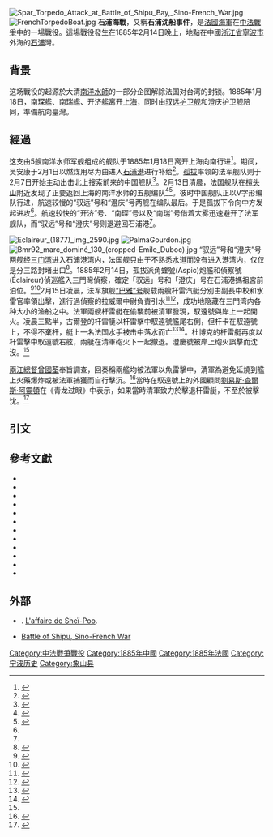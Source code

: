 {{Infobox Military Conflict|
conflict=石浦海戰|
partof=[[中法戰爭|中法戰爭]]|
image=[[File:Battle_of_Shipu.svg|270px]]|
caption=戰役地圖|
date=1885年2月14日 |
place=[[石浦|石浦]]灣|
result=法軍勝利|
combatant1={{flagicon|QING|1862}}[[南洋水师|南洋水师]]|
combatant2={{flagicon|French Third Republic}}[[法國海軍|法國海軍]]|
commander1={{flagicon|Qing Dynasty|1862}} [[吳安康|吳安康]]|
commander2={{flagicon|French Third Republic}} [[孤拔|孤拔]]|
strength1=3艘巡洋艦<br/>1艘巡防艦<br/>1艘小型風帆戰船|
strength2=2艘鐵甲艦<br/>3艘巡洋艦<br/>1艘砲艦|
casualties1=1艘巡防艦（[[驭远号无防护巡洋舰|馭遠號]]）和1艘小型風帆戰船（澄慶號）沈沒|
casualties2=1人死亡
}}
{{Campaignbox 中法戰爭|state=collapsed}}
[[File:Spar_Torpedo_Attack_at_Battle_of_Shipu_Bay,_Sino-French_War.jpg|thumb]]
[[File:FrenchTorpedoBoat.jpg|thumb]]
'''石浦海戰'''，又稱'''石浦沈船事件'''，是[[法國海軍|法國海軍]]在[[中法戰爭|中法戰爭]]中的一場戰役。這場戰役發生在1885年2月14日晚上，地點在中國[[浙江省|浙江省]][[寧波市|寧波市]]外海的[[石浦|石浦]]灣。

==背景==
这场戰役的起源於大清[[南洋水師|南洋水師]]的一部分企图解除法国对台湾的封锁。1885年1月18日，南琛艦、南瑞艦、开济艦离开[[上海|上海]]，同时由[[驭远号无防护巡洋舰|驭远护卫舰]]和澄庆护卫舰陪同，準備航向臺灣。

==經過==
这支由5艘南洋水师军舰组成的舰队于1885年1月18日离开上海向南行进<ref>{{Harvnb|刘传标|2011|p=153}}</ref>。期间，吴安康于2月1日以燃煤用尽为由进入[[石浦镇|石浦港]]进行补给<ref>{{Harvnb|陈悦|2018|p=280}}</ref>。[[孤拔|孤拔]]率领的法军舰队则于2月7日开始主动出击北上搜索前来的中国舰队<ref name="lcb2011p153154">{{Harvnb|刘传标|2011|pp=153-154}}</ref>。2月13日清晨，法国舰队在[[檀头山|檀头山]]附近发现了正要返回上海的南洋水师的五舰编队<ref name="lcb2011p154">{{Harvnb|刘传标|2011|p=154}}</ref><ref>{{Harvnb|陈悦|2018|pp=280-281}}</ref>。彼时中国舰队正以V字形编队行进，航速较慢的“驭远”号和“澄庆”号两舰在编队最后{{sfn|Wright|2000|p=64}}。于是孤拔下令向中方发起进攻<ref name="lcb2011p154" />。航速较快的“开济”号、“南琛”号以及“南瑞”号借着大雾迅速避开了法军舰队，而“驭远”号和“澄庆”号则退避回石浦港<ref name="lcb2011p154" />。

[[File:Eclaireur_(1877)_img_2590.jpg|thumb]]
[[File:PalmaGourdon.jpg|thumb]]
[[File:Bmr92_marc_dominé_130_(cropped-Emile_Duboc).jpg|thumb]]
“驭远”号和“澄庆”号两舰经[[三门湾|三门湾]]进入石浦港湾内，法国舰只由于不熟悉水道而没有进入港湾内，仅仅是分三路封堵出口<ref>{{Harvnb|《石浦镇志》编纂委员会|2017|pp=984-985}}</ref>。1885年2月14日，孤拔派角蝰號(Aspic)炮艦和偵察號(Éclaireur)偵巡艦入三門灣偵察，確定「驭远」号和「澄庆」号在石浦港媽祖宮前泊位。<ref>{{Harvnb|孤拔戰報|1885|p=36}}</ref><ref>{{Harvnb|紀榮松|2002|p=11}}</ref>2月15日凌晨，法军旗舰[[贝亚德号铁甲舰|“巴雅”号]]舰载兩艘杆雷汽艇分別由副長{{link-fr|帕爾馬·古爾登|Palma Gourdon}}中校和水雷官{{link-fr|埃米爾·杜博克|Émile Duboc}}率領出擊，進行過偵察的拉威爾中尉負責引水<ref>{{Harvnb|孤拔戰報|1885|p=36-37}}</ref><ref>{{Harvnb|紀榮松|2010|pp=32-33}}</ref>，成功地隐藏在三門湾内各种大小的渔船之中{{sfn|Wright|2000|p=65}}。法軍兩艘杆雷艇在偷襲前被清軍發現，馭遠號與岸上一起開火。凌晨三點半，古爾登的杆雷艇以杆雷擊中馭遠號艦尾右側，但杆卡在馭遠號上，不得不棄杆，艇上一名法国水手被击中落水而亡<ref name="戰報p37">{{Harvnb|孤拔戰報|1885|p=37}}</ref><ref name=":0">{{Harvnb|《石浦镇志》编纂委员会|2017|p=985}}</ref>。杜博克的杆雷艇再度以杆雷擊中馭遠號右舷，兩艇在清軍砲火下一起撤退。澄慶號被岸上砲火誤擊而沈沒。<ref name="戰報p37"/>

[[兩江總督|兩江總督]][[曾國荃|曾國荃]]奉旨調查，回奏稱兩艦均被法軍以魚雷擊中，清軍為避免延燒到艦上火藥爆炸或被法軍捕獲而自行擊沉。<ref>{{Harvnb|曾國荃|2008|p=203-204}}</ref>當時在馭遠號上的外國顧問[[劉易斯·查爾斯·阿靈頓|劉易斯·查爾斯·阿靈頓]]在《青龙过眼》中表示，如果當時清軍致力於擊退杆雷艇，不至於被擊沈。<ref>{{Harvnb|Arlington|1931|p=42}}</ref>

==引文==
{{reflist}}

==參考文獻==
* {{citation|author=紀榮松 |url=https://www.academia.edu/28874454 |title=《清法戰爭孤拔提督的“八野”座艦》|year=2002年 |journal=《臺灣風物》|volume=卷52|issue=4期 | ref=harv}}
* {{citation | title=〈參與清法戰爭的法國巡洋艦、砲艦和杆雷艇〉|journal=《淡江史學》|volume=22期|pages=147-188頁 | date=2010-09-01|author=紀榮松 | doi= 10.29712/THR.201009.0007| url=https://www.academia.edu/7642333/_2010_%E5%8F%83%E8%88%87%E6%B8%85%E6%B3%95%E6%88%B0%E7%88%AD%E7%9A%84%E6%B3%95%E5%9C%8B%E5%B7%A1%E6%B4%8B%E8%89%A6_%E7%A0%B2%E8%89%A6%E5%92%8C%E6%9D%86%E9%9B%B7%E8%89%87_The_French_Cruisers_Gunboats_and_Spar_Torpedo_Boats_Involved_in_The_Sino-French_War_1884-1885_ | ref = harv}}
* {{Cite book|edition=第1版|chapter=巡洋舰|url=https://www.worldcat.org/oclc/932045897|date=2015-11|location=上海|isbn=978-7-5458-1154-4|oclc=932045897|last=陈悦|title=中国军舰图志  1855-1911|publisher=上海书店出版社|ref={{sfnref|陈悦|2015}}|language=zh-cn}}
* {{Cite book|title=中法海战 = NAVAL BATTLES OF SINO-FRENCH WAR|last=陈悦|publisher=台海出版社|year=2018-03|isbn=978-7-5168-1761-2|location=北京|ref={{sfnref|陈悦|2018}}|series=海洋文库|language=zh-cn}}
* {{cite book | title = 曾国荃集 | volume = 二 | author = 曾國荃 | author-link = 曾國荃 | date=2008年9月 | url = https://books.google.com/books?id=72h6DwAAQBAJ&pg=PT203 | ref = harv}}
* {{Cite book|title=近代中国船政大事编年与资料选编 第1册|last=刘传标|publisher=九州出版社|isbn=9787-5108-1258-3|location=北京|date=2011-11|ref={{sfnref|刘传标|2011}}|language=zh-cn}}
* {{Cite book|title=石浦镇志  中|publisher=宁波出版社|year=2017-06|isbn=7-5526-2897-9|location=宁波|editor-last=《石浦镇志》编纂委员会|ref={{sfnref|《石浦镇志》编纂委员会|2017}}|language=zh-cn}}
* {{cite book 
| title=''Through the Dragon's Eyes. Fifty years' experiences of a foreigner in the Chinese government service, etc.''
| url = https://books.google.com/books?hl=zh-TW&id=frFHrPvY1fQC&focus=searchwithinvolume&q=catastrophe
| last=Arlington|first=Lewis Charles|
| author-link = 劉易斯·查爾斯·阿靈頓
| page = 42
| location=London 
| publisher=Constable & Co 
| year=1931年 
| oclc=1065122601
| language=en | ref = harv}}
*{{cite book|title=Conway's All the World's Fighting Ships 1860–1905|editor1-last=Chesneau|editor1-first=Roger|editor2-last=Kolesnik|editor2-first=Eugene M.|publisher=Conway Maritime Press|location=Greenwich, UK|year=1979|isbn=0-8317-0302-4|ref={{sfnref|Chesneau|Kolesnik|1979}}|url=https://archive.org/details/conwaysallworlds0000unse_l2e2|language=en}}
* {{citation 
| title=''Information from abroad. Papers on Naval Operations during the year ending July, 1885''
| volume=General information series, No. IV| year=1885年 |location=Washington D.C. 
| publisher=[[美国政府出版局|General Printing Office]] 
| editor=[[美國海軍情報局|United States Office of Naval Intelligence]]
| chapter= Report of Vice-admiral Courbet to the Minister of Marine, Matsou, February 17, 1885
| chapter-url = https://babel.hathitrust.org/cgi/pt?id=mdp.39015073462874&seq=250 | language = en
| ref = {{SfnRef|孤拔戰報|1885}}}}
* {{cite book|last=Sondhaus|first=Lawrence|title=Navies in Modern World History|year=2004|publisher=Reaktion|location=London|isbn=978-1-86189-202-7|ref={{sfnref|Sondhaus|2004}}|language=en}}
* {{cite book|last=Wright|first=Richard N.J.|title=The Chinese Steam Navy|year=2000|publisher=Chatham Publishing|location=London|isbn=978-1-861-76144-6|ref={{sfnref|Wright|2000}}|language=en}}

==外部==
*{{link-fr|Émile Duboc|Émile Duboc}}. [https://www.librairielemoigne.fr/index.php/livres_anciens/achat/1897affaire-de-Shei-Poo-ChineEmile-Duboc/26577 L'affaire de Sheï-Poo]. {{OCLC|767310370}}
*[https://web.archive.org/web/20091026141041/http://geocities.com/Athens/Agora/8088/ShipuB.html Battle of Shipu, Sino-French War]

{{coord|29|11|06|N|121|54|50|E|source:kolossus-plwiki|display=title}}

{{中法戰爭}}
[[Category:中法戰爭戰役|Category:中法戰爭戰役]]
[[Category:1885年中國|Category:1885年中國]]
[[Category:1885年法國|Category:1885年法國]]
[[Category:宁波历史|Category:宁波历史]]
[[Category:象山县|Category:象山县]]